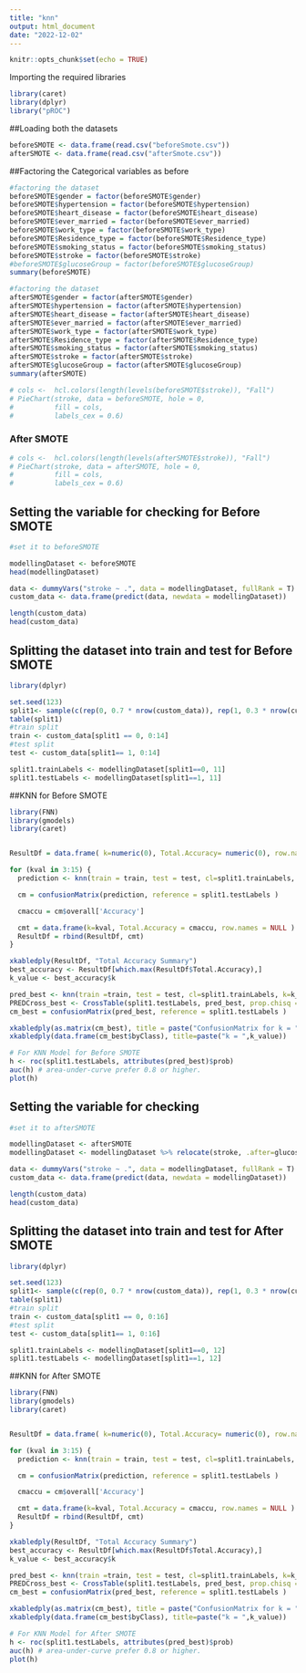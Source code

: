```yaml
---
title: "knn"
output: html_document
date: "2022-12-02"
---
```


```r
knitr::opts_chunk$set(echo = TRUE)
```

Importing the required libraries
```r
library(caret)
library(dplyr)
library("pROC")
```


##Loading both the datasets 
```r
beforeSMOTE <- data.frame(read.csv("beforeSmote.csv"))
afterSMOTE <- data.frame(read.csv("afterSmote.csv"))

```

##Factoring the Categorical variables as before 
```r
#factoring the dataset
beforeSMOTE$gender = factor(beforeSMOTE$gender)
beforeSMOTE$hypertension = factor(beforeSMOTE$hypertension)
beforeSMOTE$heart_disease = factor(beforeSMOTE$heart_disease)
beforeSMOTE$ever_married = factor(beforeSMOTE$ever_married)
beforeSMOTE$work_type = factor(beforeSMOTE$work_type)
beforeSMOTE$Residence_type = factor(beforeSMOTE$Residence_type)
beforeSMOTE$smoking_status = factor(beforeSMOTE$smoking_status)
beforeSMOTE$stroke = factor(beforeSMOTE$stroke)
#beforeSMOTE$glucoseGroup = factor(beforeSMOTE$glucoseGroup)
summary(beforeSMOTE)

#factoring the dataset
afterSMOTE$gender = factor(afterSMOTE$gender)
afterSMOTE$hypertension = factor(afterSMOTE$hypertension)
afterSMOTE$heart_disease = factor(afterSMOTE$heart_disease)
afterSMOTE$ever_married = factor(afterSMOTE$ever_married)
afterSMOTE$work_type = factor(afterSMOTE$work_type)
afterSMOTE$Residence_type = factor(afterSMOTE$Residence_type)
afterSMOTE$smoking_status = factor(afterSMOTE$smoking_status)
afterSMOTE$stroke = factor(afterSMOTE$stroke)
afterSMOTE$glucoseGroup = factor(afterSMOTE$glucoseGroup)
summary(afterSMOTE)

# cols <-  hcl.colors(length(levels(beforeSMOTE$stroke)), "Fall")
# PieChart(stroke, data = beforeSMOTE, hole = 0,
#          fill = cols,
#          labels_cex = 0.6)
```

### After SMOTE
```r
# cols <-  hcl.colors(length(levels(afterSMOTE$stroke)), "Fall")
# PieChart(stroke, data = afterSMOTE, hole = 0,
#          fill = cols,
#          labels_cex = 0.6)
```

## Setting the variable for checking  for Before SMOTE
```r
#set it to beforeSMOTE

modellingDataset <- beforeSMOTE
head(modellingDataset)

data <- dummyVars("stroke ~ .", data = modellingDataset, fullRank = T)
custom_data <- data.frame(predict(data, newdata = modellingDataset))

length(custom_data)
head(custom_data)
```


## Splitting the dataset into train and test for Before SMOTE
```r
library(dplyr)

set.seed(123)  
split1<- sample(c(rep(0, 0.7 * nrow(custom_data)), rep(1, 0.3 * nrow(custom_data))))
table(split1) 
#train split
train <- custom_data[split1 == 0, 0:14]
#test split
test <- custom_data[split1== 1, 0:14] 

split1.trainLabels <- modellingDataset[split1==0, 11]
split1.testLabels <- modellingDataset[split1==1, 11]
```



##KNN for Before SMOTE
```r

library(FNN)
library(gmodels)
library(caret)


ResultDf = data.frame( k=numeric(0), Total.Accuracy= numeric(0), row.names = NULL )

for (kval in 3:15) {
  prediction <- knn(train = train, test = test, cl=split1.trainLabels, k=kval)

  cm = confusionMatrix(prediction, reference = split1.testLabels )

  cmaccu = cm$overall['Accuracy']

  cmt = data.frame(k=kval, Total.Accuracy = cmaccu, row.names = NULL )
  ResultDf = rbind(ResultDf, cmt)
}

xkabledply(ResultDf, "Total Accuracy Summary")
best_accuracy <- ResultDf[which.max(ResultDf$Total.Accuracy),]
k_value <- best_accuracy$k

pred_best <- knn(train =train, test = test, cl=split1.trainLabels, k=k_value, prob=TRUE)
PREDCross_best <- CrossTable(split1.testLabels, pred_best, prop.chisq = FALSE)
cm_best = confusionMatrix(pred_best, reference = split1.testLabels )

xkabledply(as.matrix(cm_best), title = paste("ConfusionMatrix for k = ",k_value))
xkabledply(data.frame(cm_best$byClass), title=paste("k = ",k_value))

```


```r
# For KNN Model for Before SMOTE
h <- roc(split1.testLabels, attributes(pred_best)$prob)
auc(h) # area-under-curve prefer 0.8 or higher.
plot(h)
```


## Setting the variable for checking 
```r
#set it to afterSMOTE

modellingDataset <- afterSMOTE
modellingDataset <- modellingDataset %>% relocate(stroke, .after=glucoseGroup)

data <- dummyVars("stroke ~ .", data = modellingDataset, fullRank = T)
custom_data <- data.frame(predict(data, newdata = modellingDataset))

length(custom_data)
head(custom_data)
```


## Splitting the dataset into train and test for After SMOTE
```r
library(dplyr)

set.seed(123)  
split1<- sample(c(rep(0, 0.7 * nrow(custom_data)), rep(1, 0.3 * nrow(custom_data))))
table(split1) 
#train split
train <- custom_data[split1 == 0, 0:16]
#test split
test <- custom_data[split1== 1, 0:16] 

split1.trainLabels <- modellingDataset[split1==0, 12]
split1.testLabels <- modellingDataset[split1==1, 12]
```


##KNN for After SMOTE
```r

library(FNN)
library(gmodels)
library(caret)


ResultDf = data.frame( k=numeric(0), Total.Accuracy= numeric(0), row.names = NULL )

for (kval in 3:15) {
  prediction <- knn(train = train, test = test, cl=split1.trainLabels, k=kval)

  cm = confusionMatrix(prediction, reference = split1.testLabels )

  cmaccu = cm$overall['Accuracy']

  cmt = data.frame(k=kval, Total.Accuracy = cmaccu, row.names = NULL )
  ResultDf = rbind(ResultDf, cmt)
}

xkabledply(ResultDf, "Total Accuracy Summary")
best_accuracy <- ResultDf[which.max(ResultDf$Total.Accuracy),]
k_value <- best_accuracy$k

pred_best <- knn(train =train, test = test, cl=split1.trainLabels, k=k_value, prob=TRUE)
PREDCross_best <- CrossTable(split1.testLabels, pred_best, prop.chisq = FALSE)
cm_best = confusionMatrix(pred_best, reference = split1.testLabels )

xkabledply(as.matrix(cm_best), title = paste("ConfusionMatrix for k = ",k_value))
xkabledply(data.frame(cm_best$byClass), title=paste("k = ",k_value))

```


```r
# For KNN Model for After SMOTE
h <- roc(split1.testLabels, attributes(pred_best)$prob)
auc(h) # area-under-curve prefer 0.8 or higher.
plot(h)
```










